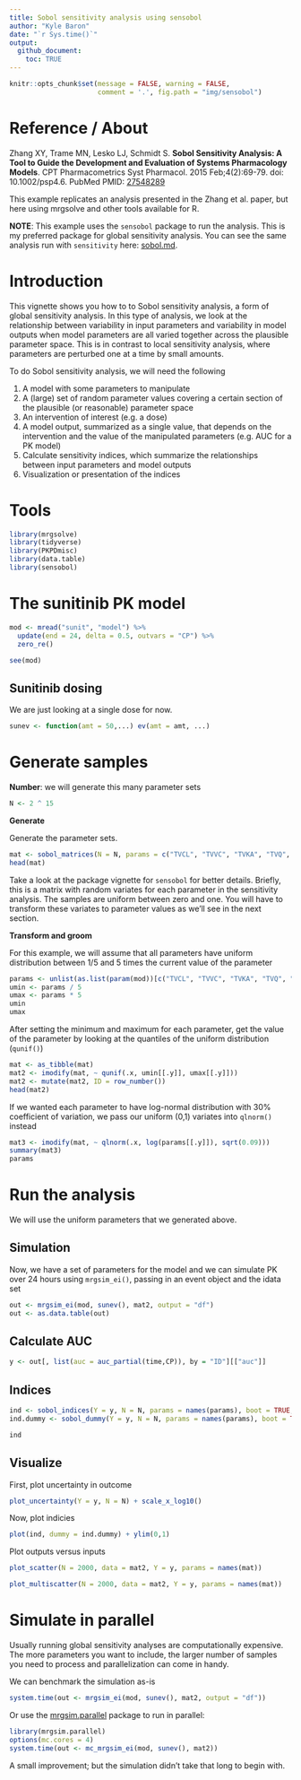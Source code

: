 ```yaml
---
title: Sobol sensitivity analysis using sensobol
author: "Kyle Baron"
date: "`r Sys.time()`"
output:
  github_document:
    toc: TRUE
---
```


```r
knitr::opts_chunk$set(message = FALSE, warning = FALSE, 
                      comment = '.', fig.path = "img/sensobol")
```


# Reference / About
Zhang XY, Trame MN, Lesko LJ, Schmidt S. __Sobol Sensitivity Analysis: A Tool to
Guide the Development and Evaluation of Systems Pharmacology Models__. CPT
Pharmacometrics Syst Pharmacol. 2015 Feb;4(2):69-79. doi: 10.1002/psp4.6. PubMed
PMID: [27548289](https://www.ncbi.nlm.nih.gov/pubmed/27548289)

This example replicates an analysis presented in the Zhang et al. paper, 
but here using mrgsolve and other tools available for R.

__NOTE__: This example uses the `sensobol` package to run the analysis. This is 
my preferred package for global sensitivity analysis. You can 
see the same analysis run with `sensitivity` here: [sobol.md](sobol.md). 

# Introduction 

This vignette shows you how to to Sobol sensitivity analysis, a form of global
sensitivity analysis. In this type of analysis, we look at the relationship 
between variability in input parameters and variability in model outputs when 
model parameters are all varied together across the plausible parameter space. 
This is in contrast to local sensitivity analysis, where parameters are 
perturbed one at a time by small amounts. 

To do Sobol sensitivity analysis, we will need the following

1. A model with some parameters to manipulate 
1. A (large) set of random parameter values covering a certain section of the 
   plausible (or reasonable) parameter space
1. An intervention of interest (e.g. a dose)
1. A model output, summarized as a single value, that depends on the 
   intervention and the value of the manipulated parameters (e.g. AUC for a 
   PK model)
1. Calculate sensitivity indices, which summarize the relationships between 
   input parameters and model outputs
1. Visualization or presentation of the indices


# Tools
```r
library(mrgsolve)
library(tidyverse)
library(PKPDmisc)
library(data.table)
library(sensobol)
```

# The sunitinib PK model
```r
mod <- mread("sunit", "model") %>% 
  update(end = 24, delta = 0.5, outvars = "CP") %>% 
  zero_re()
```

```r
see(mod)
```

## Sunitinib dosing 

We are just looking at a single dose for now.

```r
sunev <- function(amt = 50,...) ev(amt = amt, ...)
```

# Generate samples

__Number__: we will generate this many parameter sets

```r
N <- 2 ^ 15
```

__Generate__

Generate the parameter sets. 

```r
mat <- sobol_matrices(N = N, params = c("TVCL", "TVVC", "TVKA", "TVQ", "TVVP"))
head(mat)
```

Take a look at the package vignette for `sensobol` for better details. Briefly, 
this is a matrix with random variates for each parameter in the sensitivity
analysis. The samples are uniform between zero and one. You will have to
transform these variates to parameter values as we'll see in the next section. 

__Transform and groom__

For this example, we will assume that all parameters have uniform distribution
between 1/5 and 5 times the current value of the parameter

```r
params <- unlist(as.list(param(mod))[c("TVCL", "TVVC", "TVKA", "TVQ", "TVVP")])
umin <- params / 5
umax <- params * 5
umin
umax
```

After setting the minimum and maximum for each parameter, get the value of the 
parameter by looking at the quantiles of the uniform distribution (`qunif()`)

```r
mat <- as_tibble(mat)
mat2 <- imodify(mat, ~ qunif(.x, umin[[.y]], umax[[.y]]))
mat2 <- mutate(mat2, ID = row_number())
head(mat2)
```


If we wanted each parameter to have log-normal distribution with 30% coefficient
of variation, we pass our uniform (0,1) variates into `qlnorm()` instead

```r
mat3 <- imodify(mat, ~ qlnorm(.x, log(params[[.y]]), sqrt(0.09)))
summary(mat3)
params
```

# Run the analysis

We will use the uniform parameters that we generated above.

## Simulation

Now, we have a set of parameters for the model and we can simulate PK over
24 hours using `mrgsim_ei()`, passing in an event object and the idata set

```r
out <- mrgsim_ei(mod, sunev(), mat2, output = "df")
out <- as.data.table(out)
```

## Calculate AUC

```r
y <- out[, list(auc = auc_partial(time,CP)), by = "ID"][["auc"]]
```

## Indices

```r
ind <- sobol_indices(Y = y, N = N, params = names(params), boot = TRUE, R = 1000, first = "jansen")
ind.dummy <- sobol_dummy(Y = y, N = N, params = names(params), boot = TRUE, R = 1000)
```

```r
ind
```


## Visualize

First, plot uncertainty in outcome

```r
plot_uncertainty(Y = y, N = N) + scale_x_log10()
```

Now, plot indicies

```r
plot(ind, dummy = ind.dummy) + ylim(0,1)
```


Plot outputs versus inputs

```r
plot_scatter(N = 2000, data = mat2, Y = y, params = names(mat))
```

```r
plot_multiscatter(N = 2000, data = mat2, Y = y, params = names(mat))
```


# Simulate in parallel

Usually running global sensitivity analyses are computationally expensive. 
The more parameters you want to include, the larger number of samples 
you need to process and parallelization can come in handy.

We can benchmark the simulation as-is
```r
system.time(out <- mrgsim_ei(mod, sunev(), mat2, output = "df"))
```

Or use the [mrgsim.parallel](https://github.com/kylebaron/mrgsim.parallel) 
package to run in parallel:

```r
library(mrgsim.parallel)
options(mc.cores = 4)
system.time(out <- mc_mrgsim_ei(mod, sunev(), mat2))
```

A small improvement; but the simulation didn't take that long to begin with.

